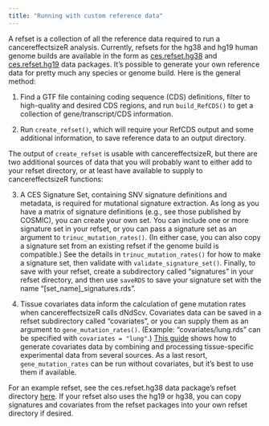 ```yaml
---
title: "Running with custom reference data"
---
```


A refset is a collection of all the reference data required to run a cancereffectsizeR analysis. Currently, refsets for the hg38 and hg19 human genome builds are available in the form as  [ces.refset.hg38](https://github.com/Townsend-Lab-Yale/ces.refset.hg38) and [ces.refset.hg19](https://github.com/Townsend-Lab-Yale/ces.refset.hg19) data packages. It's possible to generate your own reference data for pretty much any species or genome build. Here is the general method:

1. Find a GTF file containing coding sequence (CDS) definitions, filter to high-quality and desired CDS regions, and run `build_RefCDS()` to get a collection of gene/transcript/CDS information.

2. Run `create_refset()`, which will require your RefCDS output and some additional information, to save reference data to an output directory. 

The output of `create_refset` is usable with cancereffectsizeR, but there are two additional sources of data that you will probably want to either add to your refset directory, or at least have available to supply to cancereffectsizeR functions:

3. A CES Signature Set, containing SNV signature definitions and metadata, is required for mutational signature extraction. As long as you have a matrix of signature definitions (e.g., see those published by COSMIC), you can create your own set. You can include one or more signature set in your refset, or you can pass a signature set as an argument to `trinuc_mutation_rates()`. (In either case, you can also copy a signature set from an existing refset if the genome build is compatible.)  See the details in `trinuc_mutation_rates()` for how to make a signature set, then validate with `validate_signature_set()`. Finally, to save with your refset, create a subdirectory called "signatures" in your refset directory, and then use `saveRDS` to save your signature set with the name "[set_name]_signatures.rds".

4. Tissue covariates data inform the calculation of gene mutation rates when cancereffectsizeR calls dNdScv. Covariates data can be saved in a refset subdirectory called "covariates", or you can supply them as an argument to `gene_mutation_rates()`. (Example: "covariates/lung.rds" can be specified with `covariates = "lung"`.) [This guide](create_custom_covariates.html) shows how to generate covariates data by combining and processing tissue-specific experimental data from several sources. As a last resort, `gene_mutation_rates` can be run without covariates, but it's best to use them if available.

For an example refset, see the ces.refset.hg38 data package's refset directory [here](https://github.com/Townsend-Lab-Yale/ces.refset.hg38/tree/main/inst/refset). If your refset also uses the hg19 or hg38, you can copy signatures and covariates from the refset packages into your own refset directory if desired.
